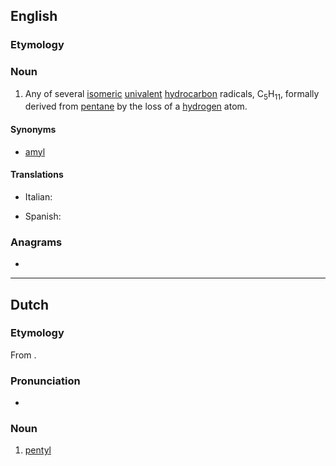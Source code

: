 ==English==

===Etymology===
{{suffix|en|pentane|yl}}

===Noun===
{{en-noun}}

# {{lb|en|organic chemistry}} Any of several [[isomeric]] [[univalent]] [[hydrocarbon]] radicals, C<sub>5</sub>H<sub>11</sub>, formally derived from [[pentane]] by the loss of a [[hydrogen]] atom.

====Synonyms====
* [[amyl]]

====Translations====
{{trans-top|univalent hydrocarbon radical, C<sub>5</sub>H<sub>11</sub>}}
* Italian: {{t+|it|pentile|m}}
{{trans-mid}}
* Spanish: {{t|es|pentilo|m}}
{{trans-bottom}}

===Anagrams===
* {{anagrams|en|a=elnpty|Plenty|plenty}}

----

==Dutch==

===Etymology===
From {{confix|nl|pent|yl}}.

===Pronunciation===
* {{IPA|nl|/pɛnˈtil/}}
{{hyphenation|nl|pen|tyl}}

===Noun===
{{nl-noun|n|-|-}}

# {{lb|nl|organic chemistry}} [[#English|pentyl]]